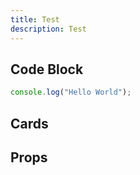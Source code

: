 ```yaml
---
title: Test
description: Test
---
```


## Code Block

```js
console.log("Hello World");
```

## Cards

<Cards>
  <Card title="Learn more about Next.js" href="https://nextjs.org/docs" />
  <Card title="Learn more about Fumadocs" href="https://fumadocs.dev" />
</Cards>

## Props

<AutoTypeTable
  path="registry/wandry-ui/async-autocomplete-field.tsx"
  name="AsyncAutocompleteFieldProps"
/>
